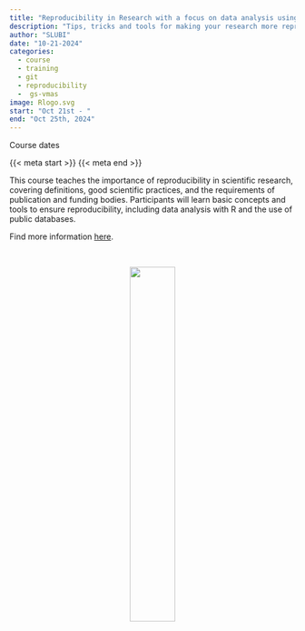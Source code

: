 ```yaml
---
title: "Reproducibility in Research with a focus on data analysis using the program R"
description: "Tips, tricks and tools for making your research more reproducible."
author: "SLUBI"
date: "10-21-2024"
categories:
  - course
  - training
  - git 
  - reproducibility
  -  gs-vmas
image: Rlogo.svg
start: "Oct 21st - "
end: "Oct 25th, 2024" 
---
```


::: {.course-meta-block .quarto-title-meta}
:::: {.quarto-title-meta-heading}
Course dates
::::
:::: {.quarto-title-meta-contents}
{{< meta start >}} {{< meta end >}}
::::
:::


This course teaches the importance of reproducibility in scientific research, covering definitions, good scientific practices, and the requirements of publication and funding bodies. Participants will learn basic concepts and tools to ensure reproducibility, including data analysis with R and the use of public databases.

Find more information [here](https://personalkurser.slu.se/kurser/kurs.cfm?KursID=PVG0038&oid=10). 

<br>
<center>
[![](Rlogo.svg){.class width=40%}](https://www.r-project.org/about.html)